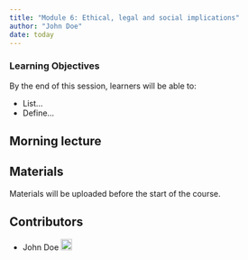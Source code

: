 ```yaml
---
title: "Module 6: Ethical, legal and social implications"
author: "John Doe"
date: today
---
```


::: {.callout-tip}
### Learning Objectives

By the end of this session, learners will be able to:

- List...
- Define...
:::

## Morning lecture


## Materials

Materials will be uploaded before the start of the course.


## Contributors

- John Doe <a href="https://orcid.org/0009-XXXX" rel="orcid"><img src="img/ORCID_Logomark.png" alt="" width="20" height="20"/></a>
